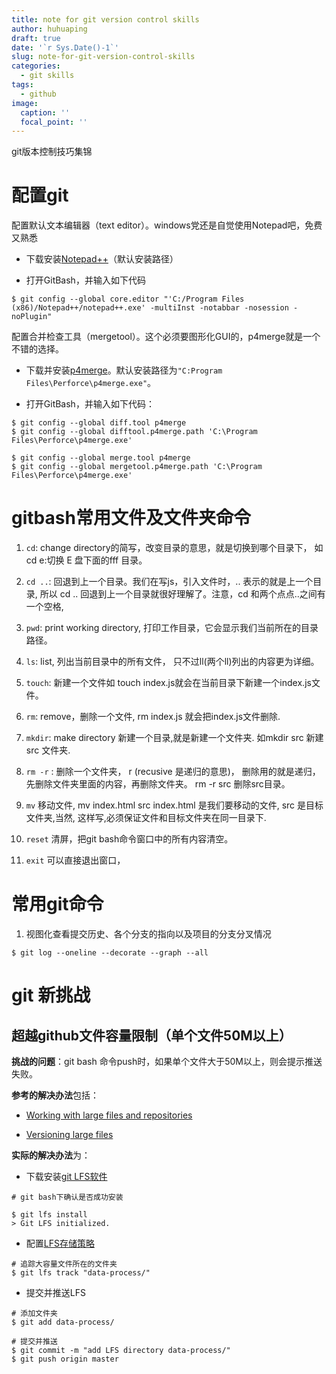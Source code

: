 ```yaml
---
title: note for git version control skills
author: huhuaping
draft: true
date: '`r Sys.Date()-1`'
slug: note-for-git-version-control-skills
categories:
  - git skills
tags:
  - github
image:
  caption: ''
  focal_point: ''
---
```


git版本控制技巧集锦

# 配置git

配置默认文本编辑器（text editor）。windows党还是自觉使用Notepad吧，免费又熟悉

- 下载安装[Notepad++](https://notepad-plus-plus.org/)（默认安装路径）

- 打开GitBash，并输入如下代码

```
$ git config --global core.editor "'C:/Program Files (x86)/Notepad++/notepad++.exe' -multiInst -notabbar -nosession -noPlugin"
```

配置合并检查工具（mergetool）。这个必须要图形化GUI的，p4merge就是一个不错的选择。

- 下载并安装[p4merge](https://www.perforce.com/products/helix-core-apps/merge-diff-tool-p4merge)。默认安装路径为`"C:Program Files\Perforce\p4merge.exe"`。

- 打开GitBash，并输入如下代码：

```
$ git config --global diff.tool p4merge
$ git config --global difftool.p4merge.path 'C:\Program Files\Perforce\p4merge.exe'

$ git config --global merge.tool p4merge
$ git config --global mergetool.p4merge.path 'C:\Program Files\Perforce\p4merge.exe'
```

# gitbash常用文件及文件夹命令

1. `cd`: change directory的简写，改变目录的意思，就是切换到哪个目录下， 如 cd e:\fff  切换 E 盘下面的fff 目录。

2. `cd ..`: 回退到上一个目录。我们在写js，引入文件时，.. 表示的就是上一个目录, 所以 cd .. 回退到上一个目录就很好理解了。注意，cd 和两个点点..之间有一个空格,  

3. `pwd`: print working directory, 打印工作目录，它会显示我们当前所在的目录路径。

4. `ls`: list, 列出当前目录中的所有文件，     只不过ll(两个ll)列出的内容更为详细。

5. `touch`: 新建一个文件如 touch index.js就会在当前目录下新建一个index.js文件。

6. `rm`:  remove，删除一个文件, rm index.js 就会把index.js文件删除.

7. `mkdir`: make directory 新建一个目录,就是新建一个文件夹. 如mkdir src 新建src 文件夹.

8. `rm -r` :  删除一个文件夹， r (recusive 是递归的意思)， 删除用的就是递归，先删除文件夹里面的内容，再删除文件夹。 rm -r src 删除src目录。 

9. `mv` 移动文件, mv index.html src   index.html 是我们要移动的文件, src 是目标文件夹,当然, 这样写,必须保证文件和目标文件夹在同一目录下.

10. `reset` 清屏，把git bash命令窗口中的所有内容清空。

11. `exit` 可以直接退出窗口，

# 常用git命令

1. 视图化查看提交历史、各个分支的指向以及项目的分支分叉情况

```
$ git log --oneline --decorate --graph --all
```

# git 新挑战

## 超越github文件容量限制（单个文件50M以上）

**挑战的问题**：git bash 命令push时，如果单个文件大于50M以上，则会提示推送失败。

**参考的解决办法**包括：

- [Working with large files and repositories](https://github.community/t5/Support-Protips/Working-with-large-files-and-repositories/ba-p/9343)
    
- [Versioning large files](https://help.github.com/en/articles/versioning-large-files)



**实际的解决办法**为：

- 下载安装[git LFS软件](https://git-lfs.github.com/)

```
# git bash下确认是否成功安装

$ git lfs install
> Git LFS initialized.

```
    
- 配置[LFS存储策略](https://help.github.com/en/articles/configuring-git-large-file-storage)

```
# 追踪大容量文件所在的文件夹
$ git lfs track "data-process/"

```

- 提交并推送LFS

```
# 添加文件夹
$ git add data-process/

# 提交并推送
$ git commit -m "add LFS directory data-process/"
$ git push origin master

```
